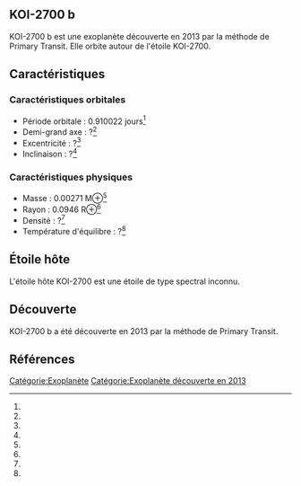 == KOI-2700 b ==

{{Infobox Exoplanète
| nom = KOI-2700 b
| image = 
| légende = 
| étoile = KOI-2700
| constellation = 
| ascension_droite = 
| déclinaison = 
| distance = ?
| type_spectral = ?
| masse = 0.00271 M⊕<ref></ref>
| rayon = 0.0946 R⊕<ref></ref>
| densité = ?<ref></ref>
| gravité = ?<ref></ref>
| température = ?<ref></ref>
| période = 0.910022 j<ref></ref>
| demi_grand_axe = ?<ref></ref>
| excentricité = ?<ref></ref>
| inclinaison = ?<ref></ref>
| méthode_découverte = Primary Transit
| date_découverte = 2013
| statut = Confirmée
}}

KOI-2700 b est une exoplanète découverte en 2013 par la méthode de Primary Transit. Elle orbite autour de l'étoile KOI-2700.

== Caractéristiques ==

=== Caractéristiques orbitales ===
* Période orbitale : 0.910022 jours<ref></ref>
* Demi-grand axe : ?<ref></ref>
* Excentricité : ?<ref></ref>
* Inclinaison : ?<ref></ref>

=== Caractéristiques physiques ===
* Masse : 0.00271 M⊕<ref></ref>
* Rayon : 0.0946 R⊕<ref></ref>
* Densité : ?<ref></ref>
* Température d'équilibre : ?<ref></ref>

== Étoile hôte ==

{{Infobox Étoile
| nom = KOI-2700
| image = 
| légende = 
| constellation = 
| ascension_droite = 
| déclinaison = 
| distance = ?
| type_spectral = ?
| magnitude_absolue = 
| magnitude_apparente = 
| masse = ?<ref></ref>
| rayon = ?<ref></ref>
| température = ?<ref></ref>
| métallicité = ?<ref></ref>
| âge = ?<ref></ref>
}}

L'étoile hôte KOI-2700 est une étoile de type spectral inconnu.

== Découverte ==

KOI-2700 b a été découverte en 2013 par la méthode de Primary Transit.

== Références ==
<references />

[[Catégorie:Exoplanète]]
[[Catégorie:Exoplanète découverte en 2013]]
